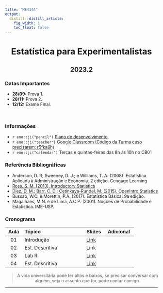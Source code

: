 ```yaml
---
title: "ME414A"
output:
  distill::distill_article: 
    fig_width: 1
    toc_float: false  
---
```


<center>

# Estatística para Experimentalistas

## 2023.2

</center>

### Datas Importantes


- **28/09:** Prova 1.
- **28/11:** Prova 2.
- **12/12:** Exame Final.


</br>

### Informações 

- `r emo::ji("pencil")` [Plano de desenvolvimento]().
- `r emo::ji("teacher")` [Google Classroom  (Código da Turma caso precisarem: r5fka6h)](https://classroom.google.com/c/NjE2NDAwNDIwMTEw)
- `r emo::ji("calendar")` Terças e quintas-feiras das 8h às 10h no CB01



### Referência Bibliográficas

- Anderson, D. R; Sweeney, D. J.; e Williams, T. A. (2008). Estatística Aplicada à Administração e Economia. 2 edição. Cengage Learning
- [Ross, S. M. (2010). Introductory Statistics](http://www.sciencedirect.com/science/book/9780123743886)
- [Diez, D. M.; Barr, C. D.; Çetinkaya-Rundel, M. (2015).  OpenIntro Statistics](https://drive.google.com/file/d/0B-DHaDEbiOGkY1FCdEJFNGV1Ym8/view)
- Bussab, W.O. e Morettin, P.A. (2017). Estatística Básica. 9a edição.
- Magalhães, M.N. e de Lima, A.C.P. (2001). Noções de Probabilidade e Estatística. IME-USP.




### **Cronograma**



| Aula  | Tópico                 | Slides | Adicional  |
|:-----:|:-----------------------|--------|------------|
| 01    | Introdução  | [Link](https://github.com/ctruciosm/ME414-unicamp/blob/main/ME414_Aula01.pdf) | 
| 02    | Est. Descritiva | [Link](https://github.com/ctruciosm/ME414-unicamp/blob/main/ME414_Aula02.pdf) | 
| 03    | Lab R | [Link](https://github.com/ctruciosm/ME414-unicamp/blob/main/ME414_LabR_01.ipynb) | 
| 04    | Est. Descritiva | [Link](https://github.com/ctruciosm/ME414-unicamp/blob/main/ME414_Aula04.pdf) | 


<center>


<center>

> A vida universitária pode ter altos e baixos, se precisar conversar com alguém, seja o assunto que for, pode contar comigo. 

</center>



---- 